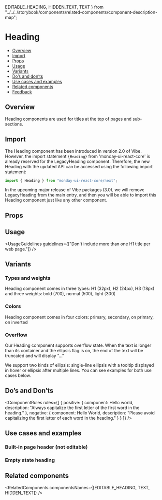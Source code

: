   EDITABLE_HEADING,
  HIDDEN_TEXT,
  TEXT
} from "../../../storybook/components/related-components/component-description-map";

<Meta of={HeadingStories} />

# Heading

- [Overview](#overview)
- [Import](#import)
- [Props](#props)
- [Usage](#usage)
- [Variants](#variants)
- [Do’s and don’ts](#dos-and-donts)
- [Use cases and examples](#use-cases-and-examples)
- [Related components](#related-components)
- [Feedback](#feedback)

## Overview

Heading components are used for titles at the top of pages and sub-sections.

<Canvas>
  <Story of={HeadingStories.Overview} />
</Canvas>

## Import

The Heading component has been introduced in version 2.0 of Vibe.
However, the import statement `{Heading}` from 'monday-ui-react-core' is already reserved for the <Link href="/?path=/docs/text-legacyheading--docs">LegacyHeading</Link> component.
Therefore, the new Heading with the updated API can be accessed using the following import statement:

```javascript
import { Heading } from "monday-ui-react-core/next";
```

In the upcoming major release of Vibe packages (3.0), we will remove LegacyHeading from the main entry, and then you will be able to import this Heading component
just like any other component.

## Props

<PropsTable />

## Usage

<UsageGuidelines guidelines={["Don't include more than one H1 title per web page."]} />

<TipEditableHeading />

## Variants

### Types and weights

Heading component comes in three types: H1 (32px), H2 (24px), H3 (18px) and three weights: bold (700), normal (500), light (300)

<Canvas>
  <Story of={HeadingStories.TypesAndWeights} />
</Canvas>

### Colors

Heading component comes in four colors: primary, secondary, on primary, on inverted

<Canvas>
  <Story of={HeadingStories.Colors} />
</Canvas>

### Overflow

Our Heading component supports overflow state.
When the text is longer than its container and the ellipsis flag is on, the end of the text will be truncated and will display "..."

We support two kinds of ellipsis: single-line ellipsis with a tooltip displayed in hover or ellipsis after multiple lines. You can see examples for both use cases below.

<Canvas>
  <Story of={HeadingStories.Overflow} />
</Canvas>

## Do’s and Don’ts

<ComponentRules
  rules={[
    {
      positive: {
        component: <Heading>Hello world</Heading>,
        description: "Always capitalize the first letter of the first word in the heading."
      },
      negative: {
        component: <Heading>Hello World</Heading>,
        description: "Please avoid capitalizing the first letter of each word in the heading."
      }
    }
  ]}
/>

## Use cases and examples

### Built-in page header (not editable)

<Canvas>
  <Story of={HeadingStories.BuiltInPageHeaderNotEditable} />
</Canvas>

### Empty state heading

<Canvas>
  <Story of={HeadingStories.EmptyStateHeading} />
</Canvas>

## Related components

<RelatedComponents componentsNames={[EDITABLE_HEADING, TEXT, HIDDEN_TEXT]} />
